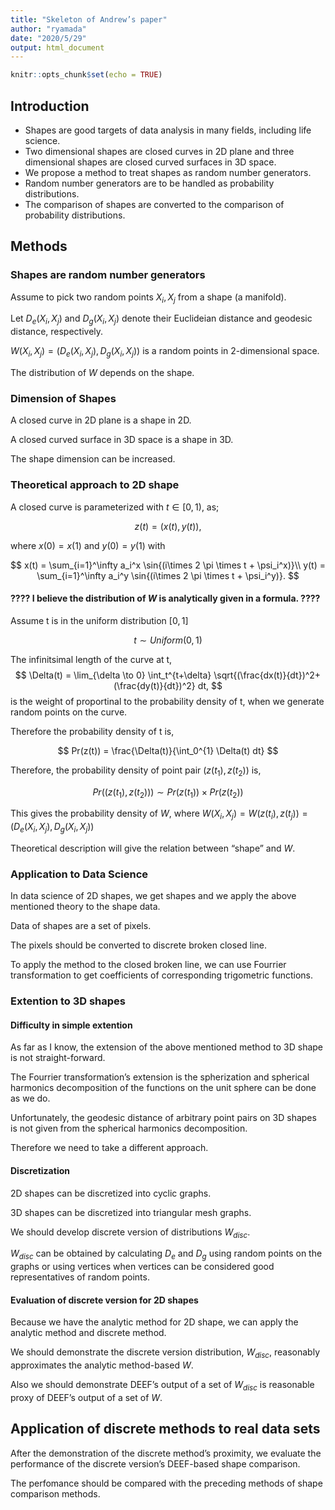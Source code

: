 ```yaml
---
title: "Skeleton of Andrew’s paper"
author: "ryamada"
date: "2020/5/29"
output: html_document
---
```


```r
knitr::opts_chunk$set(echo = TRUE)
```

## Introduction

* Shapes are good targets of data analysis in many fields, including life science.
* Two dimensional shapes are closed curves in 2D plane and three dimensional shapes are closed curved surfaces in 3D space.
* We propose a method to treat shapes as random number generators.
* Random number generators are to be handled as probability distributions.
* The comparison of shapes are converted to the comparison of probability distributions.

## Methods

### Shapes are random number generators

Assume to pick two random points $X_i,X_j$ from a shape (a manifold).

Let $D_e(X_i,X_j)$ and $D_g(X_i,X_j)$ denote their Euclideian distance and geodesic distance, respectively.

$W(X_i,X_j) = (D_e(X_i,X_j),D_g(X_i,X_j))$ is a random points in 2-dimensional space.

The distribution of $W$ depends on the shape.

### Dimension of Shapes

A closed curve in 2D plane is a shape in 2D.

A closed curved surface in 3D space is a shape in 3D.

The shape dimension can be increased.

### Theoretical approach to 2D shape

A closed curve is parameterized with $t \in [0,1)$, as;

$$
z(t) = (x(t),y(t)),
$$

where $x(0) = x(1)$ and $y(0) = y(1)$ with

$$
x(t) = \sum_{i=1}^\infty a_i^x \sin{(i\times 2 \pi \times t + \psi_i^x)}\\
y(t) = \sum_{i=1}^\infty a_i^y \sin{(i\times 2 \pi \times t + \psi_i^y)}.
$$


#### ???? I believe the distribution of $W$ is analytically given in a formula. ????

Assume t is in the uniform distribution $[0,1]$

$$
t \sim Uniform(0,1)
$$

The infinitsimal length of the curve at t, 
$$
\Delta(t) = \lim_{\delta \to 0} \int_t^{t+\delta} \sqrt{(\frac{dx(t)}{dt})^2+(\frac{dy(t)}{dt})^2} dt,
$$
is the weight of proportinal to the probability density of t, when we generate random points on the curve.

Therefore the probability density of t is,

$$
Pr(z(t)) = \frac{\Delta(t)}{\int_0^{1} \Delta(t) dt}
$$

Therefore, the probability density of point pair $(z(t_1),z(t_2))$ is,

$$
Pr((z(t_1),z(t_2))) \sim Pr(z(t_1)) \times Pr(z(t_2))
$$

This gives the probability density of $W$, where $W(X_i,X_j) = W(z(t_i),z(t_j)) =  (D_e(X_i,X_j),D_g(X_i,X_j))$

Theoretical description will give the relation between "shape" and $W$.

### Application to Data Science

In data science of 2D shapes, we get shapes and we apply the above mentioned theory to the shape data.

Data of shapes are a set of pixels.

The pixels should be converted to discrete broken closed line.

To apply the method to the closed broken line, we can use Fourrier transformation to get coefficients of corresponding trigometric functions.

### Extention to 3D shapes

#### Difficulty in simple extention

As far as I know, the extension of the above mentioned method to 3D shape is not straight-forward.

The Fourrier transformation's extension is the spherization and spherical harmonics decomposition of the functions on the unit sphere can be done as we do.

Unfortunately, the geodesic distance of arbitrary point pairs on 3D shapes is not given from the spherical harmonics decomposition.

Therefore we need to take a different approach.

#### Discretization

2D shapes can be discretized into cyclic graphs.

3D shapes can be discretized into triangular mesh graphs.

We should develop discrete version of distributions $W_{disc}$.

$W_{disc}$ can be obtained by calculating $D_e$ and $D_g$ using random points on the graphs or using vertices when vertices can be considered good representatives of random points.

#### Evaluation of discrete version for 2D shapes

Because we have the analytic method for 2D shape, we can apply the analytic method and discrete method.

We should demonstrate the discrete version distribution, $W_{disc}$, reasonably approximates the analytic method-based $W$.

Also we should demonstrate DEEF's output of a set of $W_{disc}$ is reasonable proxy of DEEF's output of a set of $W$.

## Application of discrete methods to real data sets

After the demonstration of the discrete method's proximity, we evaluate the performance of the discrete version's DEEF-based shape comparison.

The perfomance should be compared with the preceding methods of shape comparison methods.


